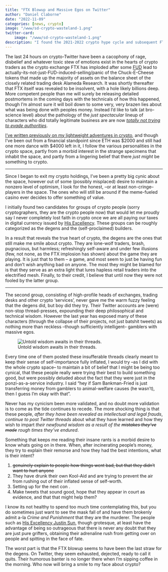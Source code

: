 ```yaml
---
title: "FTX Blowup and Massive Egos on Twitter"
author: "Daniel Claborne"
date: "2022-11-09"
categories: [news, crypto]
image: "/www/sd-crypto-wasteland-1.png"
twitter-card:
    image: "/www/sd-crypto-wasteland-1.png"
description: "I found the 2021-2022 crypto hype cycle and subsequent FTX collapse to be fascinating and infuriating.  A couple people wrote books about it, I settled for a blog post."
---
```


The last 24 hours on crypto-Twitter have been a cacophony of rage, disbelief and whatever toxic stew of emotions exist in the hearts of crypto traders as the crypto exchange FTX has imploded after some [FUD](https://www.coindesk.com/business/2022/11/02/divisions-in-sam-bankman-frieds-crypto-empire-blur-on-his-trading-titan-alamedas-balance-sheet/) lead to actually-its-not-just-FUD-induced-selling/panic of the Chuck-E-Cheese tokens that made up the majority of assets on the balance sheet of the closely related trading desk Alameda Research.  It was shortly thereafter that FTX itself was revealed to be insolvent, with a hole likely billions deep.  More competent people than me will surely be releasing detailed postmortems in the coming days with the technicals of how this happened, though I'm almost sure it will boil down to some very, very brazen lies about what was being done with peoples money.  Instead I'd like to talk (at bro-science level) about the pathology of the *just spectacular* lineup of characters who did totally legitimate business are are now [*totally not trying to evade authorities*](https://decrypt.co/109981/terra-co-founder-do-kwon-i-am-not-on-the-run).

[I've written previously on my lightweight adventures in crypto](https://medium.com/@ddunlopaux/retrospective-of-a-suckers-crypto-adventures-written-from-the-not-too-distant-future-40019b104fe4), and though I've been out from a financial standpoint since ETH was $2000 and still had one more dance with $4000 left in it, I follow the various personalities in the crypto space, partly from a morbid interest in the strange specimens that inhabit the space, and partly from a lingering belief that there *just might* be something to crypto.

___

Since I began to exit my crypto holdings, I've been a pretty big cynic about the space, however out of some (possibly misplaced) desire to maintain a nonzero level of optimism, I look for the honest, --or at least non-cringe-- players in the space.  The ones who will still be around if the meme-fueled casino ever decides to offer something of value.  

I initially found two candidates for groups of crypto people (sorry cryptographers, they are the crypto people now) that would let me proudly say I never completely lost faith in crypto once we are all paying our taxes in digital currency issued by [His Excellency](https://twitter.com/justinsuntron).  These groups can be roughly categorized as the degens and the (self-proclaimed) builders.

In a result that reveals the true heart of crypto, the degens are the ones that still make me smile about crypto.  They are lone-wolf traders, brash, pugnacious, but harmless; refreshingly self-aware and under few illusions (few, not none, as the FTX implosion has shown) about the game they are playing.  It is just that to them --  a game, and most seem to just be having fun and don't wish anything bad on anyone.  The most they might be blamed for is that they serve as an extra light that lures hapless retail traders into the electrified mesh.  Finally, to their credit, I believe that until now they were not fooled by the latter group.

____

The second group, consisting of high-profile heads of exchanges, trading desks and other crypto 'services', never gave me the warm fuzzy feeling that the degens did, but boy did they try.  Their Twitter accounts are (were) non-stop thread-presses, expounding their deep philosophical and technical wisdom.  However the last year has exposed many of these characters (through the collapse of their projects, not just batshit tweets) as nothing more than reckless --though sufficiently intelligent-- gamblers with massive egos.

![Untold wisdom awaits in their threads.](/www/sbf_bad_tweet.png){#fig:sbd-bad-tweet}

Every time one of them posted these insufferable threads clearly meant to keep their sense of self-importance fully inflated, I would try --as I did with the whole crypto space-- to maintain a bit of belief that I might be being too cynical, that these people really were trying their best to build something good, but were possibly deluded about the fact that they were just in the ponzi-as-a-service industry.  I said "hey if Sam Bankman-Fried is just transferring money from gamblers to animal-welfare causes (he wasn't), then I guess I'm okay with that". 

Never has my cynicism been more validated, and no doubt more validation is to come as the tide continues to recede.  The more shocking thing is that these people, *after they have been revealed as intellectual and legal frauds*, *continue to post Twitter threads* about what they have learned and how they wish to impart *their newfound wisdom as a result of the ~~mistakes they've made~~ rough times they've endured*.  

Something that keeps me reading their insane rants is a morbid desire to know whats going on in there.  When, after incinerating people's money, they try to explain their remorse and how they had the best intentions, what is their intent?

1.  ~~genuinely explain to people how things went bad, but that they didn't want to hurt anyone~~
2.  They have drunk their own Kool-Aid and are trying to prevent the air from rushing out of their inflated sense of self-worth.
3.  Setting up for the next con .
4.  Make tweets that sound good, hope that they appear in court as evidence, and that that might help them?

I know its not healthy to spend too much time contemplating this, but you do sometimes just want to see the mask fall of and have them brokenly admit a-la *Crime and Punishment* that they are the murderer.  The people such as [His Excellency Justin Sun](https://twitter.com/justinsuntron), though grotesque, at least have the advantage of being so outrageous that there is never any doubt that they are just pure grifters, obtaining their adrenaline rush from getting over on people and spitting in the face of fate.

The worst part is that the FTX blowup seems to have been the last straw for the degens.  On Twitter, they seem exhausted, dejected, ready to call it quits.  Their humorous banter is no longer there when I'm sipping coffee in the morning.  Who now will bring a smile to my face about crypto?


